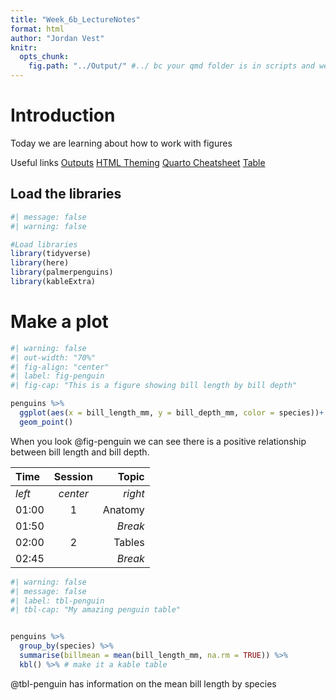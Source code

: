 ```yaml
---
title: "Week_6b_LectureNotes"
format: html
author: "Jordan Vest"
knitr:
  opts_chunk:
    fig.path: "../Output/" #../ bc your qmd folder is in scripts and we want figs in outputs
---
```


# Introduction

Today we are learning about how to work with figures

Useful links
[Outputs](https://quarto.org/docs/output-formats/all-formats.html)
[HTML Theming](https://quarto.org/docs/output-formats/html-themes.html)
[Quarto Cheatsheet](https://rstudio.github.io/cheatsheets/html/quarto.html)
[Table](https://rfortherestofus.com/2019/11/how-to-make-beautiful-tables-in-r/)



## Load the libraries

```r
#| message: false
#| warning: false

#Load libraries
library(tidyverse)
library(here)
library(palmerpenguins)
library(kableExtra)
```

# Make a plot
```r
#| warning: false
#| out-width: "70%"
#| fig-align: "center"
#| label: fig-penguin
#| fig-cap: "This is a figure showing bill length by bill depth"

penguins %>%
  ggplot(aes(x = bill_length_mm, y = bill_depth_mm, color = species))+
  geom_point()
```

When you look @fig-penguin we can see there is a positive relationship between bill length and bill depth.

| Time  | Session | Topic    |
|:------|:-------:|---------:|
| _left_ | _center_| _right_ |
| 01:00  | 1       | Anatomy |
| 01:50  |         | *Break* |
| 02:00  | 2       | Tables  |
| 02:45  |         | *Break* |

```r
#| warning: false
#| message: false
#| label: tbl-penguin
#| tbl-cap: "My amazing penguin table"


penguins %>%
  group_by(species) %>%
  summarise(billmean = mean(bill_length_mm, na.rm = TRUE)) %>%
  kbl() %>% # make it a kable table
```

@tbl-penguin has information on the mean bill length by species